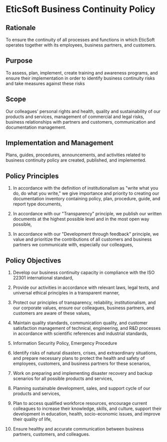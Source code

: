 # EticSoft Business Continuity Policy

## Rationale
To ensure the continuity of all processes and functions in which EticSoft operates together with its employees, business partners, and customers.

## Purpose
To assess, plan, implement, create training and awareness programs, and ensure their implementation in order to identify business continuity risks and take measures against these risks

## Scope
Our colleagues' personal rights and health, quality and sustainability of our products and services, management of commercial and legal risks, business relationships with partners and customers, communication and documentation management.

## Implementation and Management
Plans, guides, procedures, announcements, and activities related to business continuity policy are created, published, and implemented.

## Policy Principles

1. In accordance with the definition of institutionalism as "write what you do, do what you write," we give importance and priority to creating our documentation inventory containing policy, plan, procedure, guide, and report type documents,

2. In accordance with our "Transparency" principle, we publish our written documents at the highest possible level and in the most open way possible,

3. In accordance with our "Development through feedback" principle, we value and prioritize the contributions of all customers and business partners we communicate with, especially our colleagues,

## Policy Objectives

1. Develop our business continuity capacity in compliance with the ISO 22301 international standard,

2. Provide our activities in accordance with relevant laws, legal texts, and universal ethical principles in a transparent manner,

3. Protect our principles of transparency, reliability, institutionalism, and our corporate values, ensure our colleagues, business partners, and customers are aware of these values,

4. Maintain quality standards, communication quality, and customer satisfaction management of technical, engineering, and R&D processes in accordance with scientific references and industrial standards,

5. Information Security Policy, Emergency Procedure

6. Identify risks of natural disasters, crises, and extraordinary situations, and prepare necessary plans to protect the health and safety of employees, customers, and business partners for these scenarios,

7. Work on preparing and implementing disaster recovery and backup scenarios for all possible products and services,

8. Planning sustainable development, sales, and support cycle of our products and services,

9. Plan to access qualified workforce resources, encourage current colleagues to increase their knowledge, skills, and culture, support their development in education, health, socio-economic issues, and improve their quality of life,

10. Ensure healthy and accurate communication between business partners, customers, and colleagues.